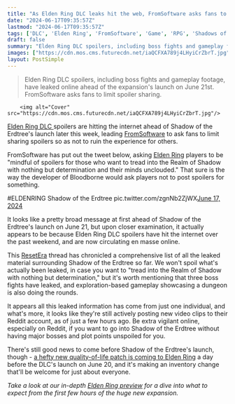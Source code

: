 ```yaml
---
title: "As Elden Ring DLC leaks hit the web, FromSoftware asks fans to 'be mindful' of those who want to play Shadow of the Erdtree without spoilers"
date: "2024-06-17T09:35:57Z"
lastmod: "2024-06-17T09:35:57Z"
tags: ['DLC', 'Elden Ring', 'FromSoftware', 'Game', 'RPG', 'Shadows of the Erdtree', 'Spoilers']
draft: false
summary: "Elden Ring DLC spoilers, including boss fights and gameplay footage, have leaked online ahead of the expansion's launch on June 21st. FromSoftware asks fans to limit spoiler sharing."
images: ["https://cdn.mos.cms.futurecdn.net/iaQCFXA789j4LHyiCrZbrT.jpg"]
layout: PostSimple
---
```

> Elden Ring DLC spoilers, including boss fights and gameplay footage, have leaked online ahead of the expansion's launch on June 21st. FromSoftware asks fans to limit spoiler sharing.


        <img alt="Cover" src="https://cdn.mos.cms.futurecdn.net/iaQCFXA789j4LHyiCrZbrT.jpg"/>
        
[Elden Ring DLC ](https://www.gamesradar.com/elden-ring-dlc-downloadable-content-updates-plans/)spoilers are hitting the internet ahead of Shadow of the Erdtree's launch later this week, leading [FromSoftware](https://www.gamesradar.com/tag/fromsoftware/) to ask fans to limit sharing spoilers so as not to ruin the experience for others.

FromSoftware has put out the tweet below, asking [Elden Ring](https://www.gamesradar.com/elden-ring-guide/) players to be "mindful of spoilers for those who want to tread into the Realm of Shadow with nothing but determination and their minds unclouded." That sure is the way the developer of Bloodborne would ask players not to post spoilers for something.

#ELDENRING Shadow of the Erdtree pic.twitter.com/zgnNb2ZjWX[June 17, 2024](https://twitter.com/ELDENRING/status/1802579506479202486)

It looks like a pretty broad message at first ahead of Shadow of the Erdtree's launch on June 21, but upon closer examination, it actually appears to be because Elden Ring DLC spoilers have hit the internet over the past weekend, and are now circulating en masse online.

This [ResetEra](https://www.resetera.com/threads/elden-ring-shadow-of-the-erdtree-spoiler-thread-unmarked-spoilers.902976/) thread has chronicled a comprehensive list of all the leaked material surrounding Shadow of the Erdtree so far. We won't spoil what's actually been leaked, in case you want to "tread into the Realm of Shadow with nothing but determination," but it's worth mentioning that three boss fights have leaked, and exploration-based gameplay showcasing a dungeon is also doing the rounds.

It appears all this leaked information has come from just one individual, and what's more, it looks like they're still actively posting new video clips to their Reddit account, as of just a few hours ago. Be extra vigilant online, especially on Reddit, if you want to go into Shadow of the Erdtree without having major bosses and plot points unspoiled for you.

There's still good news to come before Shadow of the Erdtree's launch, though - [a hefty new quality-of-life patch is coming to Elden Ring](https://www.gamesradar.com/games/rpg/elden-ring-gets-huge-quality-of-life-features-patch-right-before-shadow-of-the-erdtree-including-an-inventory-change-ive-wanted-for-years/) a day before the DLC's launch on June 20, and it's making an inventory change that'll be welcome for just about everyone.

*Take a look at our in-depth *[<em>Elden Ring preview</em>](https://www.gamesradar.com/games/rpg/elden-ring-dlc-shadow-of-the-erdtree-hands-on-preview/)* for a dive into what to expect from the first few hours of the huge new expansion.*
        